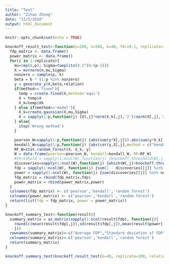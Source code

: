 ```yaml
---
title: "Test"
author: "Zihao Zheng"
date: "12/5/2020"
output: html_document
---
```


```r
knitr::opts_chunk$set(echo = TRUE)
```

```r
knockoff_result_test<-function(p=200, n=500, k=40, fdr=0.1, replicate=10, b=3.5, relation='linear', method='fixed'){
  fdp_matrix <- data.frame()
  power_matrix <- data.frame()
  for(i in 1:replicate){
    mu=rep(0,p); Sigma=toeplitz(0.3^(0:(p-1)))
    X = mvrnorm(n,mu,Sigma)
    nonzero = sample(p, k)
    beta = b * (1:p %in% nonzero)
    y = generate_y(X,beta,relation)
    if(method=='fixed'){
      temp = create.fixed(X,method='equi')
      X = temp$X
      X_k=temp$Xk
    } else if(method=='model'){
      X_k=create.gaussian(X,mu,Sigma)
      X = sapply(1:p,function(j) {X[,j]*norm(X_k[,j],'2')/norm(X[,j],'2')})
    } else{
      stop('Wrong method')
    }

    pearson_W=sapply(1:p,function(j) {abs(sum(y*X[,j]))-abs(sum(y*X_k[,j]))})
    kendall_W=sapply(1:p,function(j) {abs(cor(y,X[,j],method = c("kendall")))-abs(cor(y,X_k[,j],method = c("kendall")))})
    RF_W=stat.random_forest(X, X_k, y)
    W = data.frame(pearson=pearson_W, kendall=kendall_W, RF=RF_W)
    #threshold = sapply(1:ncol(W),function(j) {knockoff.threshold(W[,j],fdr)})
    discoveries=sapply(1:ncol(W),function(j) {which(W[,j]>knockoff.threshold(W[,j],fdr))})
    fdp = sapply(1:ncol(W), function(j) {sum(1 - discoveries[[j]] %in% nonzero)/max(length(discoveries[[j]]),1)})
    power = sapply(1:ncol(W), function(j) {sum(discoveries[[j]] %in% nonzero)/k})
    fdp_matrix = rbind(fdp_matrix,fdp)
    power_matrix = rbind(power_matrix,power)
  }
  colnames(fdp_matrix) <- c('pearson','kendall','random forest')
  colnames(power_matrix) <- c('pearson','kendall','random forest')
  return(list(fdp = fdp_matrix, power = power_matrix))
}
```

```r
knockoff_summary_test<-function(result){
  summary_matrix = as.matrix(sapply(1:ncol(result$fdp), function(j){
    round(c(mean(result$fdp[,j]),sd(result$fdp[,j]),mean(result$power[,j]),sd(result$power[,j])),4)
    }))
  rownames(summary_matrix)<-c("Average FDP","Standard deviation of FDP", "Average power", "Standard deviation of power")
  colnames(summary_matrix)<-c('pearson','kendall','random forest')
  return(summary_matrix)
}
```

```r
knockoff_summary_test(knockoff_result_test(k=40, replicate=100, relation='linear', method='model'))
```

